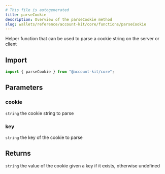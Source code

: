 ```yaml
---
# This file is autogenerated
title: parseCookie
description: Overview of the parseCookie method
slug: wallets/reference/account-kit/core/functions/parseCookie
---
```


Helper function that can be used to parse a cookie string on the server or client

## Import

```ts
import { parseCookie } from "@account-kit/core";
```

## Parameters

### cookie

`string`
the cookie string to parse

### key

`string`
the key of the cookie to parse

## Returns

`string`
the value of the cookie given a key if it exists, otherwise undefined

